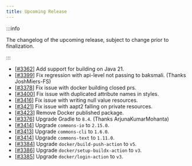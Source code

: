 ```yaml
---
title: Upcoming Release
---
```


:::info

The changelog of the upcoming release, subject to change prior to finalization.

:::

- [[#3362](https://github.com/iBotPeaches/Apktool/issues/3362)] Add support for building on Java 21.
- [[#3399](https://github.com/iBotPeaches/Apktool/pull/3399)] Fix regression with api-level not passing to baksmali. (Thanks JoshMiers-FS)
- [[#3378](https://github.com/iBotPeaches/Apktool/pull/3378)] Fix issue with docker building closed prs.
- [[#3400](https://github.com/iBotPeaches/Apktool/issues/3400)] Fix issue with duplicated attribute names in styles.
- [[#3416](https://github.com/iBotPeaches/Apktool/issues/3416)] Fix issue with writing null value resources.
- [[#3421](https://github.com/iBotPeaches/Apktool/issues/3421)] Fix issue with aapt2 falling on private resources.
- [[#3423](https://github.com/iBotPeaches/Apktool/pull/3423)] Remove Docker published package.
- [[#3376](https://github.com/iBotPeaches/Apktool/pull/3376)] Upgrade Gradle to `8.4`. (Thanks ArjunaKumarMohanta)
- [[#3414](https://github.com/iBotPeaches/Apktool/pull/3412)] Upgrade `commons-io` to `2.15.0`.
- [[#3413](https://github.com/iBotPeaches/Apktool/pull/3413)] Upgrade `commons-cli` to `1.6.0`.
- [[#3414](https://github.com/iBotPeaches/Apktool/pull/3414)] Upgrade `commons-text` to `1.11.0`.
- [[#3384](https://github.com/iBotPeaches/Apktool/pull/3384)] Upgrade `docker/build-push-action` to `v5`.
- [[#3386](https://github.com/iBotPeaches/Apktool/pull/3386)] Upgrade `docker/setup-buildx-action` to `v3`.
- [[#3385](https://github.com/iBotPeaches/Apktool/pull/3385)] Upgrade `docker/login-action` to `v3`.
